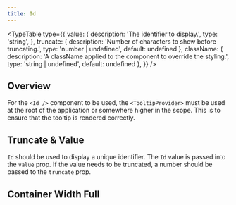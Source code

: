 ```yaml
---
title: Id
---
```



<TypeTable
  type={{
    value: {
      description:
        'The identifier to display.',
      type: 'string',
    },
    truncate: {
      description:
        'Number of characters to show before truncating.',
      type: 'number | undefined',
      default: undefined
    },
    className: {
      description:
        'A className applied to the component to override the styling.',
      type: 'string | undefined',
      default: undefined
    },
  }}
/>



## Overview

For the `<Id />` component to be used, the `<TooltipProvider>` must be used at the root of the application or somewhere higher in the scope. This is to ensure that the tooltip is rendered correctly.

## Truncate & Value

`Id` should be used to display a unique identifier. The `Id` value is passed into the `value` prop. If the value needs to be truncated, a number should be passed to the `truncate` prop.
<ValueTruncateExample />

## Container Width Full

<WidthExample />

















